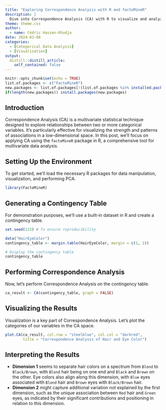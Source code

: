 ```yaml
---
title: "Exploring Correspondence Analysis with R and factoMineR"
description: |
  Dive into Correspondence Analysis (CA) with R to visualize and analyze the relationships between categories of two qualitative variables. Using `factoMineR`, this practical guide will show you how to apply CA to uncover hidden insights in your categorical data.
theme: theme.css
author:
  - name: Cédric Hassen-Khodja
date: 2024-03-08
categories: 
  - [Categorical Data Analysis]
  - [Visualization]
output:
  distill::distill_article:
    self_contained: false
---
```



```r
knitr::opts_chunk$set(echo = TRUE)
list.of.packages <- c("FactoMineR")
new.packages <- list.of.packages[!(list.of.packages %in% installed.packages()[,"Package"])]
if(length(new.packages)) install.packages(new.packages)
```

## Introduction

Correspondence Analysis (CA) is a multivariate statistical technique designed to explore relationships between two or more categorical variables. It's particularly effective for visualizing the strength and patterns of associations in a low-dimensional space. In this post, we'll focus on applying CA using the `factoMineR` package in R, a comprehensive tool for multivariate data analysis.

## Setting Up the Environment

To get started, we'll load the necessary R packages for data manipulation, visualization, and performing PCA.

```r
library(FactoMineR)
```

## Generating a Contingency Table

For demonstration purposes, we'll use a built-in dataset in R and create a contingency table.

```r
set.seed(123) # To ensure reproducibility

data("HairEyeColor")
contingency_table <- margin.table(HairEyeColor, margin = c(1, 2))

# Display the contingency table
contingency_table
```

## Performing Correspondence Analysis

Now, let's perform Correspondence Analysis on the contingency table.

```r
ca_result <- CA(contingency_table, graph = FALSE)
```

## Visualizing the Results

Visualization is a key part of Correspondence Analysis. Let's plot the categories of our variables in the CA space.

```r
plot.CA(ca_result, col.row = "steelblue", col.col = "darkred", 
        title = "Correspondence Analysis of Hair and Eye Color")
```

## Interpreting the Results

- **Dimension 1** seems to separate hair colors on a spectrum from `Blond` to `Black/Brown`, with `Blond` hair being on one end and `Black` and `Brown` on the other. Eye colors also align along this dimension, with `Blue` eyes associated with `Blond` hair and `Brown` eyes with `Black/Brown` hair.
- **Dimension 2** might capture additional variation not explained by the first dimension, such as the unique association between `Red` hair and `Green` eyes, as indicated by their significant contributions and positioning in relation to this dimension.